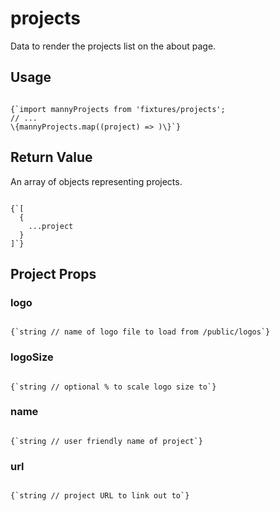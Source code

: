 
# projects

Data to render the projects list on the about page. 

<h2 style={{ marginTop: 0 }}>Usage</h2>

<Code language="js">
{`import mannyProjects from 'fixtures/projects';
// ...
\{mannyProjects.map((project) => <ProjectCpt {...project} />)\}`}
</Code>

## Return Value

An array of objects representing projects.

<Code language="js">
{`[
  {
    ...project
  }
]`}
</Code>

## Project Props

### logo

<Code language="js">
{`string // name of logo file to load from /public/logos`}
</Code>

### logoSize

<Code language="js">
{`string // optional % to scale logo size to`}
</Code>

### name

<Code language="js">
{`string // user friendly name of project`}
</Code>

### url

<Code language="js">
{`string // project URL to link out to`}
</Code>
